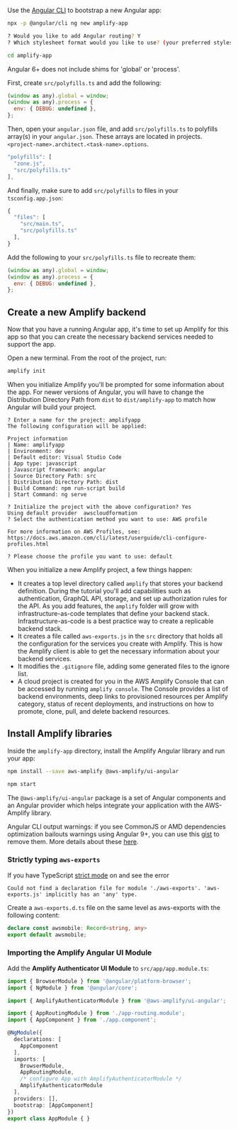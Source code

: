 Use the [Angular CLI](https://github.com/angular/angular-cli) to bootstrap a new Angular app:

```bash
npx -p @angular/cli ng new amplify-app

? Would you like to add Angular routing? Y
? Which stylesheet format would you like to use? (your preferred stylesheet provider)

cd amplify-app
```

Angular 6+ does not include shims for 'global' or 'process'.

<BlockSwitcher>

<Block name="Angular 15">

First, create `src/polyfills.ts` and add the following:

```javascript
(window as any).global = window;
(window as any).process = {
  env: { DEBUG: undefined },
};
```

Then, open your `angular.json` file, and add `src/polyfills.ts` to polyfills array(s) in your `angular.json`. These arrays are located in projects.`<project-name>.architect.<task-name>.options`.

```javascript
"polyfills": [
  "zone.js",
  "src/polyfills.ts"
],
```

And finally, make sure to add `src/polyfills` to files in your `tsconfig.app.json`:

```javascript
{
  "files": [
    "src/main.ts",
    "src/polyfills.ts"
  ],
}
```
</Block>

<Block name="Angular 6-14">

Add the following to your `src/polyfills.ts` file to recreate them: 

```javascript
(window as any).global = window;
(window as any).process = {
  env: { DEBUG: undefined },
};
```

</Block>

</BlockSwitcher>

## Create a new Amplify backend

Now that you have a running Angular app, it's time to set up Amplify for this app so that you can create the necessary backend services needed to support the app. 

Open a new terminal. From the root of the project, run:

```bash
amplify init
```

When you initialize Amplify you'll be prompted for some information about the app.  For newer versions of Angular, you will have to change the Distribution Directory Path from `dist` to `dist/amplify-app` to match how Angular will build your project.

```console
? Enter a name for the project: amplifyapp
The following configuration will be applied:

Project information
| Name: amplifyapp
| Environment: dev
| Default editor: Visual Studio Code
| App type: javascript
| Javascript framework: angular
| Source Directory Path: src
| Distribution Directory Path: dist
| Build Command: npm run-script build
| Start Command: ng serve

? Initialize the project with the above configuration? Yes
Using default provider  awscloudformation
? Select the authentication method you want to use: AWS profile

For more information on AWS Profiles, see:
https://docs.aws.amazon.com/cli/latest/userguide/cli-configure-profiles.html

? Please choose the profile you want to use: default
```

When you initialize a new Amplify project, a few things happen:

- It creates a top level directory called `amplify` that stores your backend definition. During the tutorial you'll add capabilities such as authentication, GraphQL API, storage, and set up authorization rules for the API. As you add features, the `amplify` folder will grow with infrastructure-as-code templates that define your backend stack. Infrastructure-as-code is a best practice way to create a replicable backend stack.
- It creates a file called `aws-exports.js` in the `src` directory that holds all the configuration for the services you create with Amplify. This is how the Amplify client is able to get the necessary information about your backend services.
- It modifies the `.gitignore` file, adding some generated files to the ignore list.
- A cloud project is created for you in the AWS Amplify Console that can be accessed by running `amplify console`. The Console provides a list of backend environments, deep links to provisioned resources per Amplify category, status of recent deployments, and instructions on how to promote, clone, pull, and delete backend resources.

## Install Amplify libraries

Inside the `amplify-app` directory, install the Amplify Angular library and run your app:

```bash
npm install --save aws-amplify @aws-amplify/ui-angular

npm start
```

The `@aws-amplify/ui-angular` package is a set of Angular components and an Angular provider which helps integrate your application with the AWS-Amplify library.

<Callout>

Angular CLI output warnings: if you see CommonJS or AMD dependencies optimization bailouts warnings using Angular 9+, you can use this [gist](https://gist.github.com/wlee221/6d98d96740bea6f53327b4db4a432616) to remove them. More details about these [here](https://angular.io/guide/build#configuring-commonjs-dependencies).

</Callout>

### Strictly typing `aws-exports`

If you have TypeScript [strict mode](https://www.typescriptlang.org/tsconfig/#strict) on and see the error

```
Could not find a declaration file for module './aws-exports'. 'aws-exports.js' implicitly has an 'any' type.
```

Create a `aws-exports.d.ts` file on the same level as aws-exports with the following content:

```ts
declare const awsmobile: Record<string, any>
export default awsmobile;
```

### Importing the Amplify Angular UI Module

Add the **Amplify Authenticator UI Module** to `src/app/app.module.ts`:

```ts
import { BrowserModule } from '@angular/platform-browser';
import { NgModule } from '@angular/core';

import { AmplifyAuthenticatorModule } from '@aws-amplify/ui-angular';

import { AppRoutingModule } from './app-routing.module';
import { AppComponent } from './app.component';

@NgModule({
  declarations: [
    AppComponent
  ],
  imports: [
    BrowserModule,
    AppRoutingModule,
    /* configure App with AmplifyAuthenticatorModule */
    AmplifyAuthenticatorModule
  ],
  providers: [],
  bootstrap: [AppComponent]
})
export class AppModule { }
```
